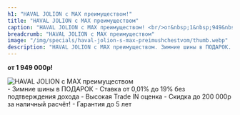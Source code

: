 ```yaml
---
h1: "HAVAL JOLION с MAX преимуществом!"
title: "HAVAL JOLION с MAX преимуществом"
caption: "HAVAL JOLION с MAX преимуществом! <br/>от&nbsp;1&nbsp;949&nbsp;000р!"
breadcrumb: "HAVAL JOLION с MAX преимуществом"
image: "/img/specials/haval-jolion-s-max-preimushchestvom/thumb.webp"
description: "HAVAL JOLION с MAX преимуществом. Зимние шины в ПОДАРОК. Ставка от 0,01% до 19% без подтверждения дохода. Высокая Trade IN оценка. Скидка до 200 000р за наличный расчёт!. Гарантия до 5 лет"
---
```



**от&nbsp;1&nbsp;949&nbsp;000р!**

<picture>
	<source media="(min-width: 942px)" srcset="/img/specials/haval-jolion-s-max-preimushchestvom/banner.webp" />
	<source media="(min-width: 320px)" srcset="/img/specials/haval-jolion-s-max-preimushchestvom/thumb.webp" />
	<img src="/img/specials/haval-jolion-s-max-preimushchestvom/banner.webp" class="w-full mb-10" alt="HAVAL JOLION с MAX преимуществом" />
</picture>

<br/>
- Зимние шины в ПОДАРОК
- Ставка от 0,01% до 19% без подтверждения дохода
- Высокая Trade IN оценка
- Скидка до 200 000р за наличный расчёт!
- Гарантия до 5 лет
<br/>

<SpecialSalonsInfo title='Получить предложение' dataTitle='HAVAL JOLION с MAX преимуществом' dataFormName="Получить предложение. HAVAL JOLION с MAX преимуществом" />